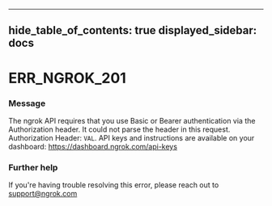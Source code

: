 

---
hide_table_of_contents: true
displayed_sidebar: docs
---


# ERR_NGROK_201

### Message
The ngrok API requires that you use Basic or Bearer authentication via the Authorization header. It could not parse the header in this request. Authorization Header: `VAL`. API keys and instructions are available on your dashboard: https://dashboard.ngrok.com/api-keys

<ErrorDetails error="err_ngrok_201" />



### Further help
If you're having trouble resolving this error, please reach out to [support@ngrok.com](mailto:support@ngrok.com?subject=Help%20with%20ERR_NGROK_201)

